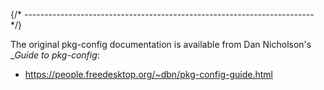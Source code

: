 
{/* ------------------------------------------------------------------------ */}

The original pkg-config documentation is available from
Dan Nicholson's __Guide to pkg-config_:

- https://people.freedesktop.org/~dbn/pkg-config-guide.html
